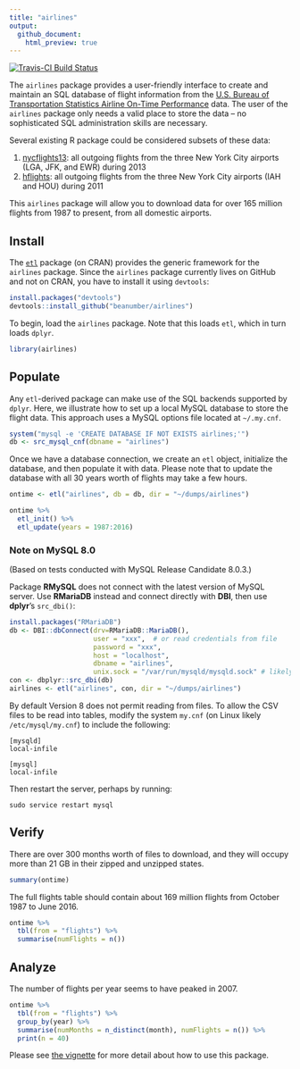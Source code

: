 ```yaml
---
title: "airlines"
output:
  github_document:
    html_preview: true
---
```


[![Travis-CI Build Status](https://travis-ci.org/beanumber/airlines.svg?branch=master)](https://travis-ci.org/beanumber/airlines)

The `airlines` package provides a user-friendly interface to create and maintain an SQL database of flight information from the [U.S. Bureau of Transportation Statistics Airline On-Time Performance](http://www.transtats.bts.gov/DatabaseInfo.asp?DB_ID=120&Link=0) data. The user of the `airlines` package only needs a valid place to store the data -- no sophisticated SQL administration skills are necessary. 

Several existing R package could be considered subsets of these data:

#. [nycflights13](http://github.com/hadley/nycflights13): all outgoing flights from the three New York City airports (LGA, JFK, and EWR) during 2013
#. [hflights](http://github.com/hadley/hflights): all outgoing flights from the three New York City airports (IAH and HOU) during 2011

This `airlines` package will allow you to download data for over 165 million flights from 1987 to present, from all domestic airports. 

## Install

The [`etl`](http://github.com/beanumber/etl) package (on CRAN) provides the generic framework for the `airlines` package. Since the `airlines` package currently lives on GitHub and not on CRAN, you have to install it using `devtools`: 

```r
install.packages("devtools")
devtools::install_github("beanumber/airlines")
```

To begin, load the `airlines` package. Note that this loads `etl`, which in turn loads `dplyr`. 

```r
library(airlines)
```

## Populate

Any `etl`-derived package can make use of the SQL backends supported by `dplyr`. Here, we illustrate how to set up a local MySQL database to store the flight data. This approach uses a MySQL options file located at `~/.my.cnf`. 

```r
system("mysql -e 'CREATE DATABASE IF NOT EXISTS airlines;'")
db <- src_mysql_cnf(dbname = "airlines")
```

Once we have a database connection, we create an `etl` object, initialize the database, and then populate it with data. Please note that to update the database with all 30 years worth of flights may take a few hours. 

```r
ontime <- etl("airlines", db = db, dir = "~/dumps/airlines")
```

```r
ontime %>%
  etl_init() %>%
  etl_update(years = 1987:2016)
```

### Note on MySQL 8.0

(Based on tests conducted with MySQL Release Candidate 8.0.3.)

Package **RMySQL** does not connect with the latest version of MySQL server.  Use **RMariaDB** instead and connect directly with **DBI**, then use **dplyr**'s `src_dbi()`:

```r
install.packages("RMariaDB")
db <- DBI::dbConnect(drv=RMariaDB::MariaDB(),
                     user = "xxx",  # or read credentials from file
                     password = "xxx", 
                     host = "localhost",
                     dbname = "airlines",
                     unix.sock = "/var/run/mysqld/mysqld.sock" # likely linux)
con <- dbplyr::src_dbi(db)
airlines <- etl("airlines", con, dir = "~/dumps/airlines")
```

By default Version 8 does not permit reading from files.  To allow the CSV files to be read into tables, modify the system `my.cnf` (on Linux likely `/etc/mysql/my.cnf`) to include the following:

```
[mysqld]
local-infile

[mysql]
local-infile
```

Then restart the server, perhaps by running:

```
sudo service restart mysql
```


## Verify

There are over 300 months worth of files to download, and they will occupy more than 21 GB in their zipped and unzipped states. 

```r
summary(ontime)
```

The full flights table should contain about 169 million flights from October 1987 to June 2016. 

```r
ontime %>%
  tbl(from = "flights") %>%
  summarise(numFlights = n())
```

## Analyze

The number of flights per year seems to have peaked in 2007. 

```r
ontime %>%
  tbl(from = "flights") %>%
  group_by(year) %>%
  summarise(numMonths = n_distinct(month), numFlights = n()) %>%
  print(n = 40)
```

Please see [the vignette](https://github.com/beanumber/airlines/blob/master/vignettes/intro.Rmd) for more detail about how to use this package.
